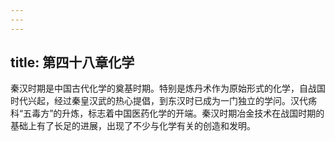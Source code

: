 ```yaml
---
---
---
```

title: 第四十八章化学
---



秦汉时期是中国古代化学的奠基时期。特别是炼丹术作为原始形式的化学，自战国时代兴起，经过秦皇汉武的热心提倡，到东汉时已成为一门独立的学问。汉代疡科“五毒方”的升炼，标志着中国医药化学的开端。秦汉时期冶金技术在战国时期的基础上有了长足的进展，出现了不少与化学有关的创造和发明。